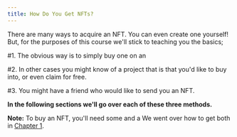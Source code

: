 ```yaml
---
title: How Do You Get NFTs?
---
```


There are many ways to acquire an  NFT. You can even create one yourself! But, for the purposes of this course we'll stick to teaching you the basics;

\#1. The obvious way is to simply buy one on an <Nutshell glossaryEntry="content/glossary/nft_marketplace.mdx" children="NFT Marketplace." />

\#2. In other cases you might know of a project that is <Nutshell children="minting," glossaryEntry="content/glossary/mint.mdx" /> that you'd like to buy into, or even claim for free.&#x20;

\#3. You might have a friend who would like to send you an NFT.

**In the following sections we'll go over each of these three methods.**

**Note:** To buy an NFT, you'll need some <Nutshell children="crypto" glossaryEntry="content/glossary/crypto.mdx" /> and a <Nutshell children="crypto wallet." glossaryEntry="content/glossary/Crypto-Wallet.mdx" /> We went over how to get both in [Chapter 1](/chapters/1/1 "Chapter 1").&#x20;
